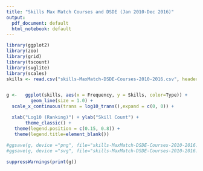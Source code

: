 ```yaml
---
title: "Skills Max Match Courses and DSDE (Jan 2010-Dec 2016)"
output:
  pdf_document: default
  html_notebook: default
---
```



```r
library(ggplot2)
library(zoo)
library(grid)
library(tscount)
library(svglite)
library(scales)
skills <- read.csv("skills-MaxMatch-DSDE-Courses-2010-2016.csv", header=TRUE)


g <-   ggplot(skills, aes(x = Frequency, y = Skills, color=Type)) +
         geom_line(size = 1.0) +
  scale_x_continuous(trans = log10_trans(),expand = c(0, 0)) +

  xlab("Log10 (Ranking)") + ylab("Skill Count") +
       theme_classic() +
   theme(legend.position = c(0.15, 0.8)) +
   theme(legend.title=element_blank())
 
#ggsave(g, device ="png", file="skills-MaxMatch-DSDE-Courses-2010-2016.png")
#ggsave(g, device ="svg", file="skills-MaxMatch-DSDE-Courses-2010-2016.png.svg")
```


```r

suppressWarnings(print(g))
```
